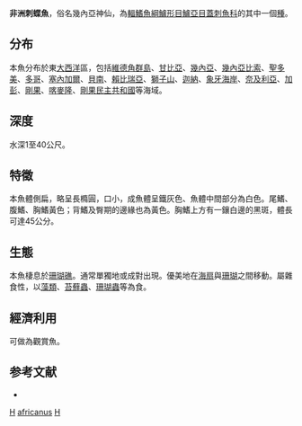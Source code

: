 {{Speciesbox 
| taxon = Holacanthus africanus
| status = LC
| status_system = IUCN3.1
| authority =  [[Cadenat|Cadenat]], 1951
| synonyms = *''Holocanthus africanus'', Cadenat, 1951
}}
'''非洲刺蝶魚'''，俗名幾內亞神仙，為[[輻鰭魚綱|輻鰭魚綱]][[鱸形目|鱸形目]][[鱸亞目|鱸亞目]][[蓋刺魚科|蓋刺魚科]]的其中一個[[種|種]]。

==分布==
本魚分布於東[[大西洋|大西洋]]區，包括[[維德角群島|維德角群島]]、[[甘比亞|甘比亞]]、[[幾內亞|幾內亞]]、[[幾內亞比索|幾內亞比索]]、[[聖多美|聖多美]]、[[多哥|多哥]]、[[塞內加爾|塞內加爾]]、[[貝南|貝南]]、[[賴比瑞亞|賴比瑞亞]]、[[塞拉利昂|獅子山]]、[[迦納|迦納]]、[[象牙海岸|象牙海岸]]、[[奈及利亞|奈及利亞]]、[[加彭|加彭]]、[[剛果|剛果]]、[[喀麥隆|喀麥隆]]、[[剛果民主共和國|剛果民主共和國]]等海域。

==深度==
水深1至40公尺。

==特徵==
本魚體側扁，略呈長橢圓，口小，成魚體呈鐵灰色、魚體中間部分為白色。尾鰭、腹鰭、胸鰭黃色；背鰭及臀期的邊緣也為黃色。胸鰭上方有一鑲白邊的黑斑，體長可達45公分。

==生態==
本魚棲息於[[珊瑚礁|珊瑚礁]]。通常單獨地或成對出現。優美地在[[海扇|海扇]]與[[珊瑚|珊瑚]]之間移動。屬雜食性，以[[藻類|藻類]]、[[苔蘚蟲|苔蘚蟲]]、[[珊瑚蟲|珊瑚蟲]]等為食。

==經濟利用==
可做為觀賞魚。

==参考文献==
*{{FishBase_species|genus=Holacanthus|species=africanus|year=2011|month=12}}
{{taxonbar}}

[[Category:觀賞魚|H]]
[[Category:刺蝶魚屬|africanus]]
[[Category:1951年描述的鱼类|H]]